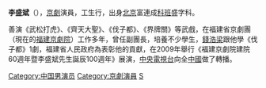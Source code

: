 {{Unreferenced|time=2014-07-14T04:47:25+00:00}}
'''李盛斌'''（{{bd|1909年||1990年}}），[[京劇|京劇]]演員，工生行，出身[[北京|北京]]富連成[[科班|科班]]盛字科。

善演《武松打虎》、《齊天大聖》、《伐子都》、《界牌關》等武戲，在福建省京劇團（現在的[[福建京劇院|福建京劇院]]）工作多年，曾任副團長，培養不少學生，[[錢浩梁|錢浩梁]]跟他學《伐子都》1劇，福建省人民政府為表彰他的貢獻，在2009年舉行《福建京劇院建院60週年暨李盛斌先生誕辰100週年》展演，[[中国中央电视台|中央電視台]]向全[[中國|中國]]做了轉播。


[[Category:中国男演员|Category:中国男演员]]
[[Category:京劇演員|Category:京劇演員]]
[[Category:李姓|S]]